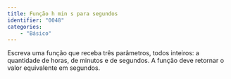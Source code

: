 ```yaml
---
title: Função h min s para segundos
identifier: "0048"
categories:
    - "Básico"
---
```

::: {#exr-0048}
Escreva uma função que receba três parâmetros, todos inteiros: a quantidade de horas, de minutos e de segundos. A função deve retornar o valor equivalente em segundos.
:::